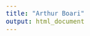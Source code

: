 ```yaml
---
title: "Arthur Boari"
output: html_document
---
```

<style>
body {
  color: black;
  font-family: Times;
  font-size: 20px
}
pre {
  background-color: lightgreen;
}
#TOC {
  color: red;
  font-family: Times;
  font-size: 14px;
  border-color: black;
}
#header {
  color: orange;
}
</style>